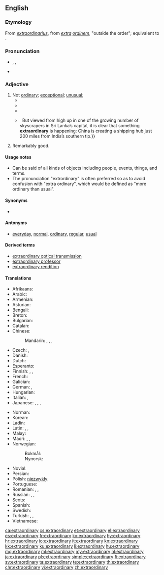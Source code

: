 ==English==

===Etymology===
From {{etyl|la|en}} ''[[extraordinarius]]'', from ''[[extra]] [[ordinem]]'', "outside the order"; equivalent to {{prefix|extra|ordinary|lang=en}}.

===Pronunciation===
* {{IPA|/ɪksˈtrɔː(r)dɪˌnərɪ/|lang=en}}, {{IPAchar|/ɪksˈtrɔː(r)dɪnˌrɪ/}}, {{IPAchar|/ˌɛkstrəˈɔː(r)dɪˌnərɪ/, /ˌɛkstrəˈɔː(r)dɪnˌrɪ/}}
* {{audio|en-us-extraordinary.ogg|Audio (US)|lang=en}}

===Adjective===
{{en-adj}}

# Not [[ordinary]]; [[exceptional]]; [[unusual]];
#* {{quote-book|passage=Everybody knew I was an '''extraordinary''' person. When I was born my beard was three feet long.|title=[[S:As Far as Thought Can Reach: A.D. 31,920/§ ii|Back to Methuselah]]|author=G. B. Shaw|year=1921}}
#* {{quote-book|passage=The Houses may meet in '''extraordinary''' sessions at the request of the Government, of the Permanent Deputation or of the overall majority of members of either of the two Houses. '''Extraordinary''' sessions must be convened with a specific agenda and shall be adjourned once this has been dealt with.|title=[[S:Spanish Constitution of 1978/Part III|Spanish Constitution of 1978]]|year=1978}}
#* {{quote-news|year=2011|date=October 23|author=Tom Fordyce|work=BBC Sport
|title=[http://news.bbc.co.uk/sport2/hi/rugby_union/15405316.stm 2011 Rugby World Cup final: New Zealand 8-7 France]
|passage=Tony Woodcock's early try and a penalty from fourth-choice fly-half Stephen Donald were enough to see the All Blacks home in an '''extraordinary''' match that defied all pre-match predictions.}}
#* {{quote-magazine|date=2013-06-08|volume=407|issue=8839|page=52|magazine={{w|The Economist}}
|title=[http://www.economist.com/news/international/21579039-chinas-growing-empire-ports-abroad-mainly-about-trade-not-aggression-new-masters The new masters and commanders]
|passage=From the ground, Colombo’s port does not look like much.{{...}}&nbsp; But viewed from high up in one of the growing number of skyscrapers in Sri Lanka’s capital, it is clear that something '''extraordinary''' is happening: China is creating a shipping hub just 200 miles from India’s southern tip.}}
# Remarkably good.
#: {{usex|an '''extraordinary''' poet|lang=en}}

====Usage notes====
* Can be said of all kinds of objects including people, events, things, and terms.
* The pronunciation "extrordinary" is often preferred so as to avoid confusion with "extra ordinary", which would be defined as "more ordinary than usual".

====Synonyms====
* {{l/en|forby}}

====Antonyms====
* [[everyday]], [[normal]], [[ordinary]], [[regular]], [[usual]]

====Derived terms====
* [[extraordinary optical transmission]]
* [[extraordinary professor]]
* [[extraordinary rendition]]

====Translations====
{{trans-top|not ordinary}}
* Afrikaans: {{t-needed|af}}
* Arabic: {{t-needed|ar}}
* Armenian: {{t|hy|արտասովոր|sc=Armn}}
* Asturian: {{t|ast|estraordinariu}}
* Bengali: {{t+|bn|অলৌকিক|tr=ôloukik|sc=Beng}}
* Breton: {{t|br|dreistordinal}}
* Bulgarian: {{t+|bg|необикновен|sc=Cyrl}}
* Catalan: {{t|ca|extraordinari}}
* Chinese:
*: Mandarin: {{t+|cmn|非凡|tr=fēifán|sc=Hani}}, {{t+|cmn|了不起|tr=liǎobuqǐ|sc=Hani}}, {{t|cmn|出眾|sc=Hani}}, {{t+|cmn|出众|tr=chūzhòng|sc=Hani}}
* Czech: {{t|cs|neobyčejný}}, {{t|cs|mimořádný}} {{qualifier|of session}}
* Danish: {{t|da|ekstraordinær}}
* Dutch: {{t+|nl|buitengewoon}}
* Esperanto: {{t|eo|eksterordinara}}
* Finnish: {{t+|fi|erikoinen}}, {{t+|fi|kummallinen}}, {{t+|fi|epätavallinen}}
* French: {{t+|fr|extraordinaire}}
* Galician: {{t|gl|extraordinario}}
* German: {{t+|de|außerordentlich}}, {{t+|de|außergewöhnlich}}
* Hungarian: {{t+|hu|rendkívüli}}
* Italian: {{t+|it|straordinario|m}}, {{t|it|straordinaria|f}}
* Japanese: {{t|ja|並外れる|alt=並外れた|tr=namihazureta|sc=Jpan}}, {{t|ja|秀でる|alt=秀でた|tr=hiideta|sc=Jpan}}, {{t|ja|偉大|alt=偉大な|tr=idai na|sc=Jpan}}, {{t+|ja|非凡|alt=非凡な|tr= hibon na|sc=Jpan}}
{{trans-mid}}
* Norman: {{t|nrf|extraordinnaithe}}
* Korean: {{t|ko|특별한|tr=teukbyeorhan|sc=Kore}}
* Ladin: {{t|lld|straurdener}}
* Latin: {{t|la|extraordinarius}}, {{t|la|insolitus}}, {{t|la|eximus}}
* Malay: {{t|ms|luar biasa}}
* Maori: {{t|mi|autaia}}, {{t|mi|whakaharahara}}, {{t|mi|haraki}}
* Norwegian: 
*: Bokmål: {{t|nb|ekstraordinær}}
*: Nynorsk: {{t|nn|ekstraordinær}}
* Novial: {{t|nov|exterordinari}}
* Persian: {{t-needed|fa}}
* Polish: [[niezwykły]] {{g|m}} <!-- non-lemma: [[niezwykła]] {{f}}, [[niezwykłe]] {{n}} -->
* Portuguese: {{t+|pt|extraordinário}}
* Romanian: {{t+|ro|extraordinar}}, {{t|ro|ieșit din comun|m|n}}, {{t+|ro|neobișnuit|m|n}}
* Russian: {{t+|ru|необы́чный}}, {{t+|ru|необыча́йный}}, {{t+|ru|экстраордина́рный}}
* Scots: {{t|sco|byordinar}}
* Spanish: {{t+|es|extraordinario}}
* Swedish: {{t+|sv|extraordinär}}
* Turkish: {{t+|tr|fevkalade}}, {{t+|tr|olağanüstü}}, {{t+|tr|harikulade}}
* Vietnamese: {{t-needed|vi}}
{{trans-bottom}}

[[ca:extraordinary]]
[[cs:extraordinary]]
[[et:extraordinary]]
[[el:extraordinary]]
[[es:extraordinary]]
[[fr:extraordinary]]
[[ko:extraordinary]]
[[hy:extraordinary]]
[[hr:extraordinary]]
[[io:extraordinary]]
[[it:extraordinary]]
[[kn:extraordinary]]
[[kk:extraordinary]]
[[ku:extraordinary]]
[[li:extraordinary]]
[[hu:extraordinary]]
[[mg:extraordinary]]
[[ml:extraordinary]]
[[my:extraordinary]]
[[nl:extraordinary]]
[[ja:extraordinary]]
[[pl:extraordinary]]
[[simple:extraordinary]]
[[fi:extraordinary]]
[[sv:extraordinary]]
[[ta:extraordinary]]
[[te:extraordinary]]
[[th:extraordinary]]
[[chr:extraordinary]]
[[vi:extraordinary]]
[[zh:extraordinary]]